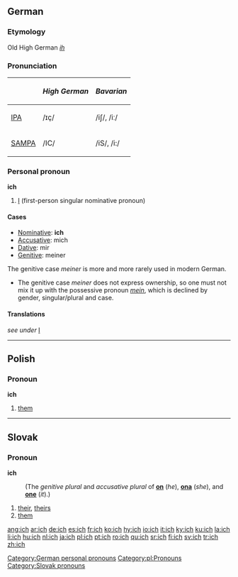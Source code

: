 {{see|Ich}}
==German==

===Etymology===
Old High German ''[[ih]]''
===Pronunciation===
{| border=1 cellpadding=5
! !! ''High German'' !! ''Bavarian''
|-
| [[w:IPA|IPA]] ||  /ɪç/ || /iʃ/, /iː/
|-
| [[w:SAMPA|SAMPA]] || /IC/ || /iS/, /i:/
|}

===Personal pronoun===
'''ich'''
#[[I]] (first-person singular nominative pronoun)

====Cases====
*[[Nominative]]: '''ich'''
*[[Accusative]]: mich
*[[Dative]]: mir
*[[Genitive]]: meiner

The genitive case ''meiner'' is more and more rarely used in modern German.
*The genitive case ''meiner'' does not express ownership, so one must not mix it up with the possessive pronoun ''[[mein]]'', which is declined by gender, singular/plural and case.

====Translations====
''see under'' [[I#Personal pronoun|I]]

[[Category:German personal pronouns]]


----

==Polish==
===Pronoun===
'''ich'''

#[[them]]

[[Category:pl:Pronouns]]


----

==Slovak==
===Pronoun===
'''ich'''

:(The ''genitive plural'' and ''accusative plural'' of '''[[on#Slovak|on]]''' (''he''), '''[[ona#Slovak|ona]]''' (''she''), and '''[[ono#Slovak|one]]''' (''it'').)

# [[their]], [[theirs]]
# [[them]]

[[Category:Slovak pronouns]]

[[ang:ich]]
[[ar:ich]]
[[de:ich]]
[[es:ich]]
[[fr:ich]]
[[ko:ich]]
[[hy:ich]]
[[io:ich]]
[[it:ich]]
[[ky:ich]]
[[ku:ich]]
[[la:ich]]
[[li:ich]]
[[hu:ich]]
[[nl:ich]]
[[ja:ich]]
[[pl:ich]]
[[pt:ich]]
[[ro:ich]]
[[qu:ich]]
[[sr:ich]]
[[fi:ich]]
[[sv:ich]]
[[tr:ich]]
[[zh:ich]]